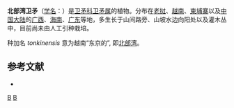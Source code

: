 {{Speciesbox 
| taxon = Euonymus tonkinensis
| authority = (Loes.) Loes., 1902
| synonyms = 
* ''Euonymus chinensis subsp. tonkinensis'' Loes.
* ''Euonymus chinensis var. tonkinensis'' Loes.
}}
'''北部湾卫矛'''（[[学名|学名]]：{{lang|la|''Euonymus tonkinensis''}}）是[[卫矛科|卫矛科]][[卫矛属|卫矛属]]的植物。分布在[[老挝|老挝]]、[[越南|越南]]、[[柬埔寨|柬埔寨]]以及[[中国大陆|中国大陆]]的[[广西|广西]]、[[海南|海南]]、[[广东|广东]]等地，多生长于山间路旁、山坡水边向阳处以及灌木丛中，目前尚未由人工引种栽培。

种加名 ''tonkinensis'' 意为越南“东京的”, 即[[北部湾|北部湾]]。

== 参考文献 ==
<div class="references-small">
* {{cite web| url =http://www.bioinfo.cn/db05/KmzwSpecies.php?action=view&id=2391| title =北部湾卫矛| work =《中国高等植物数据库全库》| publisher =中国科学院微生物研究所| author =昆明植物研究所| accessdate =2009-02-23| deadurl =yes| archiveurl =https://web.archive.org/web/20160305045609/http://www.bioinfo.cn/db05/KmzwSpecies.php?action=view&id=2391| archivedate =2016-03-05}}
</div>
{{Taxonbar|from=Q10904014}}

[[Category:卫矛属|B]]
[[Category:1902年描述的植物|B]]